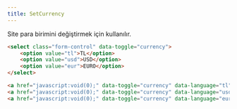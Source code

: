 ```yaml
---
title: SetCurrency
---
```

Site para birimini değiştirmek için kullanılır.

```html title="Açılır menü şeklinde kullanımı" 
<select class="form-control" data-toggle="currency">
    <option value="tl">TL</option>
    <option value="usd">USD</option>
    <option value="eur">EURO</option>
</select>
```

```html title="Buton şeklinde kullanımı" 
<a href="javascript:void(0);" data-toggle="currency" data-language="tl">TL</a>
<a href="javascript:void(0);" data-toggle="currency" data-language="usd">USD</a>
<a href="javascript:void(0);" data-toggle="currency" data-language="eur">EURO</a>
```
